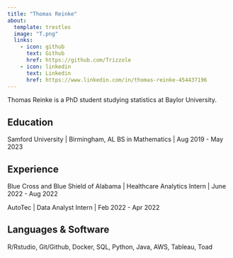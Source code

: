 ```yaml
---
title: "Thomas Reinke"
about: 
  template: trestles
  image: "T.png"
  links: 
    - icon: github
      text: Github
      href: https://github.com/Trizzole
    - icon: linkedin
      text: Linkedin
      href: https://www.linkedin.com/in/thomas-reinke-454437196
---
```


Thomas Reinke is a PhD student studying statistics at Baylor University.

## Education

Samford University | Birmingham, AL
BS in Mathematics | Aug 2019 - May 2023

## Experience

Blue Cross and Blue Shield of Alabama | Healthcare Analytics Intern | June 2022 - Aug 2022

AutoTec | Data Analyst Intern | Feb 2022 - Apr 2022

## Languages & Software

R/Rstudio, Git/Github, Docker, SQL, Python, Java, AWS, Tableau, Toad